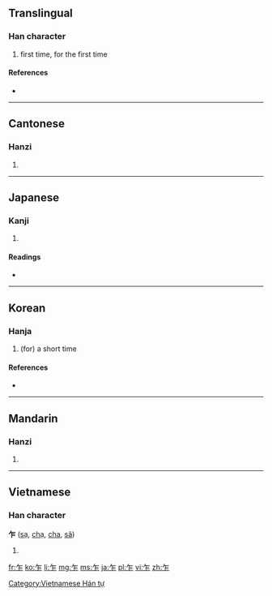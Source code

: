 ==Translingual==

===Han character===
{{Han char|rn=4|rad=丿|as=04|sn=5|four=8021<sub>1</sub>|canj=竹尸 (HS)}}

# first time, for the first time

====References====
* {{Han ref|kx=0082.060|dkj=00130|dj=0165.220|hdz=10035.030|uh=4E4D|ud=20045|bh=A545|bd=42309}}

----

==Cantonese==

===Hanzi===
{{yue-hanzi|jyut=|y=ja3, jok3}}

# {{defn|lang=yue|sort=丿04}}

----

==Japanese==

===Kanji===
{{ja-kanji|grade=|rs=丿04}}

# {{defn|lang=ja|sort=丿04}}

====Readings====
* {{ja-readings|on=[[さく]] (saku), [[さ]] (sa)|kun=[[たちまち]] (tachimachi), [[ながら]] (nagara)}}

----

==Korean==

===Hanja===
{{ko-hanja|hangeul=사|rv=sa|mr=sa|eumhun=잠깐|ehrv=jamkkan|ehmr=chamkkan|ehy=}}

# (for) a short time

====References====
* {{Hanja ref|nav=9706}}

----

==Mandarin==

===Hanzi===
{{cmn-hanzi|pin=[[zhà]] ([[zha4]]), [[zuò]] ([[zuo4]])|wg=cha<sup>4</sup>, tso<sup>4</sup>}}

# {{defn|lang=cmn|sort=丿04}}

----

==Vietnamese==

===Han character===
'''乍''' ([[sạ]], [[chạ]], [[cha]], [[sã]])

# {{defn|lang=vi}}

[[Category:Vietnamese Hán tự]]

[[fr:乍]]
[[ko:乍]]
[[li:乍]]
[[mg:乍]]
[[ms:乍]]
[[ja:乍]]
[[pl:乍]]
[[vi:乍]]
[[zh:乍]]